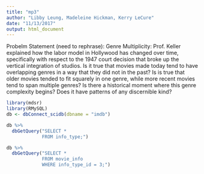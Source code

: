 ```yaml
---
title: "mp3"
author: "Libby Leung, Madeleine Hickman, Kerry LeCure"
date: "11/13/2017"
output: html_document
---
```

Probelm Statement (need to rephrase): Genre Multiplicity: Prof. Keller explained how the labor model in Hollywood has changed over time, specifically with respect to the 1947 court decision that broke up the vertical integration of studios. Is it true that movies made today tend to have overlapping genres in a way that they did not in the past? Is is true that older movies tended to fit squarely in one genre, while more recent movies tend to span multiple genres? Is there a historical moment where this genre complexity begins? Does it have patterns of any discernible kind?
```r
library(mdsr)
library(RMySQL)
db <- dbConnect_scidb(dbname = "imdb")
```
```r
db %>%
  dbGetQuery("SELECT *
             FROM info_type;")
```
```r
db %>%
  dbGetQuery("SELECT *
             FROM movie_info
             WHERE info_type_id = 3;")
```

